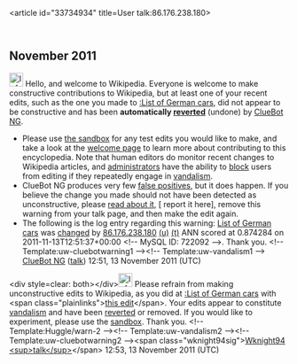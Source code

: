 <article id="33734934" title=User talk:86.176.238.180>
	<talkpage id="33734934" title="User talk:86.176.238.180">


== November 2011 ==
[[Image:Information.svg|left|25px|alt=|link=]] Hello, and welcome to Wikipedia. Everyone is welcome to make constructive contributions to Wikipedia, but at least one of your recent edits, such as the one you made to [[:List of German cars]], did not appear to be constructive and has been '''automatically [[Help:Reverting|reverted]]''' (undone) by [[User:ClueBot NG|ClueBot NG]]. 
* Please use [[Wikipedia:Sandbox|the sandbox]] for any test edits you would like to make, and take a look at the [[Wikipedia:Introduction|welcome page]] to learn more about contributing to this encyclopedia. Note that human editors do monitor recent changes to Wikipedia articles, and [[WP:ADMINS|administrators]] have the ability to [[WP:BLOCK|block]] users from editing if they repeatedly engage in [[WP:vandalism|vandalism]].
* ClueBot NG produces very few [[User:ClueBot NG#Information About False Positives|false positives]], but it does happen. If you believe the change you made should not have been detected as unconstructive, please [[User:ClueBot NG#Information About False Positives|read about it]], [{{User:ClueBot NG/Warnings/FPReport|722092}} report it here], remove this warning from your talk page, and then make the edit again. 
* The following is the log entry regarding this warning: [[List of German cars]] was [http://en.wikipedia.org/w/index.php?title=List+of+German+cars&amp;diff=460434122&amp;oldid=460275117 changed] by [[Special:Contributions/86.176.238.180|86.176.238.180]] [[User:86.176.238.180|(u)]] [[User talk:86.176.238.180|(t)]] ANN scored at 0.874284 on 2011-11-13T12:51:37+00:00 &lt;!-- MySQL ID: 722092 --&gt;. Thank you. &lt;!-- Template:uw-cluebotwarning1 --&gt;&lt;!-- Template:uw-vandalism1 --&gt; [[User:ClueBot NG|ClueBot NG]] ([[User talk:ClueBot NG|talk]]) 12:51, 13 November 2011 (UTC)

&lt;div style=clear: both&gt;&lt;/div&gt;[[File:Information.svg|25px|alt=|link=]] Please refrain from making unconstructive edits to Wikipedia, as you did at [[:List of German cars]] with &lt;span class=&quot;plainlinks&quot;&gt;[http://en.wikipedia.org/wiki/List_of_German_cars?diff=460434278 this edit]&lt;/span&gt;. Your edits appear to constitute [[Wikipedia:Vandalism|vandalism]] and have been [[Help:Reverting|reverted]] or removed. If you would like to experiment, please use the [[Wikipedia:Sandbox|sandbox]]. Thank you. &lt;!-- Template:Huggle/warn-2 --&gt;&lt;!-- Template:uw-vandalism2 --&gt;&lt;!-- Template:uw-cluebotwarning2 --&gt;&lt;span class=&quot;wknight94sig&quot;&gt;[[User:Wknight94|Wknight94]] [[User talk:Wknight94|&lt;sup&gt;talk&lt;/sup&gt;]]&lt;/span&gt; 12:53, 13 November 2011 (UTC)
	</talkpage>
</article>